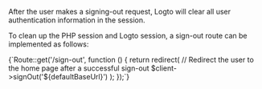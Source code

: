 

After the user makes a signing-out request, Logto will clear all user authentication information in the session.

To clean up the PHP session and Logto session, a sign-out route can be implemented as follows:

<CodeBlock language="php">
  {`Route::get('/sign-out', function () {
  return redirect(
    // Redirect the user to the home page after a successful sign-out
    $client->signOut('${defaultBaseUrl}')
  );
});`}
</CodeBlock>

<ImplementSignOutRouteNotice />
